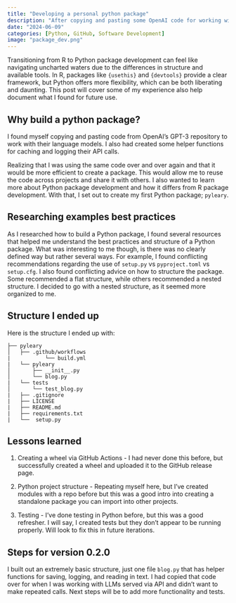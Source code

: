 ```yaml
---
title: "Developing a personal python package"
description: "After copying and pasting some OpenAI code for working with LLMs, I decided it was time to create a personal python package.  I've built R packages previously, but this was my first time building a python package."
date: "2024-06-09"
categories: [Python, GitHub, Software Development]
image: "package_dev.png"
---
```


Transitioning from R to Python package development can feel like navigating uncharted waters due to the differences in structure and available tools. In R, packages like `{usethis}` and `{devtools}` provide a clear framework, but Python offers more flexibility, which can be both liberating and daunting.  This post will cover some of my experience also help document what I found for future use.

## Why build a python package?

I found myself copying and pasting code from OpenAI's GPT-3 repository to work with their language models. I also had created some helper functions for caching and logging their API calls.  

Realizing that I was using the same code over and over again and that it would be more efficient to create a package.  This would allow me to reuse the code across projects and share it with others.  I also wanted to learn more about Python package development and how it differs from R package development.  With that, I set out to create my first Python package; `pyleary`.

## Researching examples best practices

As I researched how to build a Python package, I found several resources that helped me understand the best practices and structure of a Python package. What was interesting to me though, is there was no clearly defined way but rather several ways. For example, I found conflicting recommendations regarding the use of `setup.py` vs `pyproject.toml` vs `setup.cfg`.  I also found conflicting advice on how to structure the package.  Some recommended a flat structure, while others recommended a nested structure.  I decided to go with a nested structure, as it seemed more organized to me.

## Structure I ended up

Here is the structure I ended up with:


```directory
├── pyleary
│   ├── .github/workflows
|           └── build.yml    
|   └── pyleary
│       ├── __init__.py
│       └── blog.py
|   └── tests
│       └── test_blog.py
|   ├── .gitignore
|   ├── LICENSE
|   ├── README.md
|   ├── requirements.txt
|   └──  setup.py
```

## Lessons learned

1. Creating a wheel via GitHub Actions - I had never done this before, but successfully created a wheel and uploaded it to the GitHub release page. 

2. Python project structure - Repeating myself here, but I've created modules with a repo before but this was a good intro into creating a standalone package you can import into other projects.

3. Testing - I've done testing in Python before, but this was a good refresher. I will say, I created tests but they don't appear to be running properly. Will look to fix this in future iterations.

## Steps for version 0.2.0

I built out an extremely basic structure, just one file `blog.py` that has helper functions for saving, logging, and reading in text.  I had copied that code over for when I was working with LLMs served via API and didn't want to make repeated calls.  Next steps will be to add more functionality and tests.  